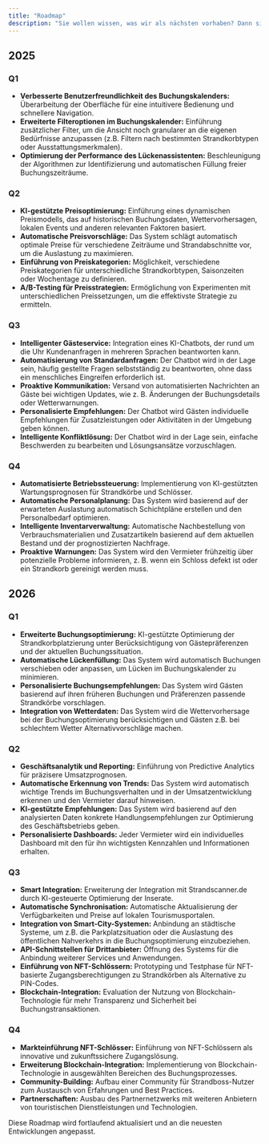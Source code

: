 ```yaml
---
title: "Roadmap"
description: "Sie wollen wissen, was wir als nächsten vorhaben? Dann sind Sie hier genau richtig"
---
```


## 2025

### Q1

-   **Verbesserte Benutzerfreundlichkeit des Buchungskalenders:** Überarbeitung der Oberfläche für eine intuitivere Bedienung und schnellere Navigation.
-   **Erweiterte Filteroptionen im Buchungskalender:**  Einführung zusätzlicher Filter, um die Ansicht noch granularer an die eigenen Bedürfnisse anzupassen (z.B. Filtern nach bestimmten Strandkorbtypen oder Ausstattungsmerkmalen).
-   **Optimierung der Performance des Lückenassistenten:** Beschleunigung der Algorithmen zur Identifizierung und automatischen Füllung freier Buchungszeiträume.

### Q2

-   **KI-gestützte Preisoptimierung:** Einführung eines dynamischen Preismodells, das auf historischen Buchungsdaten, Wettervorhersagen, lokalen Events und anderen relevanten Faktoren basiert.
-   **Automatische Preisvorschläge:** Das System schlägt automatisch optimale Preise für verschiedene Zeiträume und Strandabschnitte vor, um die Auslastung zu maximieren.
-   **Einführung von Preiskategorien:** Möglichkeit, verschiedene Preiskategorien für unterschiedliche Strandkorbtypen, Saisonzeiten oder Wochentage zu definieren.
-   **A/B-Testing für Preisstrategien:**  Ermöglichung von Experimenten mit unterschiedlichen Preissetzungen, um die effektivste Strategie zu ermitteln.

### Q3

-   **Intelligenter Gästeservice:** Integration eines KI-Chatbots, der rund um die Uhr Kundenanfragen in mehreren Sprachen beantworten kann.
-   **Automatisierung von Standardanfragen:** Der Chatbot wird in der Lage sein, häufig gestellte Fragen selbstständig zu beantworten, ohne dass ein menschliches Eingreifen erforderlich ist.
-   **Proaktive Kommunikation:** Versand von automatisierten Nachrichten an Gäste bei wichtigen Updates, wie z. B. Änderungen der Buchungsdetails oder Wetterwarnungen.
-   **Personalisierte Empfehlungen:** Der Chatbot wird Gästen individuelle Empfehlungen für Zusatzleistungen oder Aktivitäten in der Umgebung geben können.
-   **Intelligente Konfliktlösung:** Der Chatbot wird in der Lage sein, einfache Beschwerden zu bearbeiten und Lösungsansätze vorzuschlagen.

### Q4

-   **Automatisierte Betriebssteuerung:** Implementierung von KI-gestützten Wartungsprognosen für Strandkörbe und Schlösser.
-   **Automatische Personalplanung:** Das System wird basierend auf der erwarteten Auslastung automatisch Schichtpläne erstellen und den Personalbedarf optimieren.
-   **Intelligente Inventarverwaltung:** Automatische Nachbestellung von Verbrauchsmaterialien und Zusatzartikeln basierend auf dem aktuellen Bestand und der prognostizierten Nachfrage.
-   **Proaktive Warnungen:** Das System wird den Vermieter frühzeitig über potenzielle Probleme informieren, z. B. wenn ein Schloss defekt ist oder ein Strandkorb gereinigt werden muss.

## 2026

### Q1

-   **Erweiterte Buchungsoptimierung:** KI-gestützte Optimierung der Strandkorbplatzierung unter Berücksichtigung von Gästepräferenzen und der aktuellen Buchungssituation.
-   **Automatische Lückenfüllung:** Das System wird automatisch Buchungen verschieben oder anpassen, um Lücken im Buchungskalender zu minimieren.
-   **Personalisierte Buchungsempfehlungen:** Das System wird Gästen basierend auf ihren früheren Buchungen und Präferenzen passende Strandkörbe vorschlagen.
-   **Integration von Wetterdaten:** Das System wird die Wettervorhersage bei der Buchungsoptimierung berücksichtigen und Gästen z.B. bei schlechtem Wetter Alternativvorschläge machen.

### Q2

-   **Geschäftsanalytik und Reporting:**  Einführung von Predictive Analytics für präzisere Umsatzprognosen.
-   **Automatische Erkennung von Trends:** Das System wird automatisch wichtige Trends im Buchungsverhalten und in der Umsatzentwicklung erkennen und den Vermieter darauf hinweisen.
-   **KI-gestützte Empfehlungen:** Das System wird basierend auf den analysierten Daten konkrete Handlungsempfehlungen zur Optimierung des Geschäftsbetriebs geben.
-   **Personalisierte Dashboards:** Jeder Vermieter wird ein individuelles Dashboard mit den für ihn wichtigsten Kennzahlen und Informationen erhalten.

### Q3

-   **Smart Integration:** Erweiterung der Integration mit Strandscanner.de durch KI-gesteuerte Optimierung der Inserate.
-   **Automatische Synchronisation:** Automatische Aktualisierung der Verfügbarkeiten und Preise auf lokalen Tourismusportalen.
-   **Integration von Smart-City-Systemen:** Anbindung an städtische Systeme, um z.B. die Parkplatzsituation oder die Auslastung des öffentlichen Nahverkehrs in die Buchungsoptimierung einzubeziehen.
-   **API-Schnittstellen für Drittanbieter:** Öffnung des Systems für die Anbindung weiterer Services und Anwendungen.
-   **Einführung von NFT-Schlössern:** Prototyping und Testphase für NFT-basierte Zugangsberechtigungen zu Strandkörben als Alternative zu PIN-Codes.
-   **Blockchain-Integration:** Evaluation der Nutzung von Blockchain-Technologie für mehr Transparenz und Sicherheit bei Buchungstransaktionen.

### Q4

-   **Markteinführung NFT-Schlösser:** Einführung von NFT-Schlössern als innovative und zukunftssichere Zugangslösung.
-   **Erweiterung Blockchain-Integration:** Implementierung von Blockchain-Technologie in ausgewählten Bereichen des Buchungsprozesses.
-   **Community-Building:** Aufbau einer Community für Strandboss-Nutzer zum Austausch von Erfahrungen und Best Practices.
-   **Partnerschaften:** Ausbau des Partnernetzwerks mit weiteren Anbietern von touristischen Dienstleistungen und Technologien.

<Tip>
    Diese Roadmap wird fortlaufend aktualisiert und an die neuesten Entwicklungen angepasst.
</Tip>
